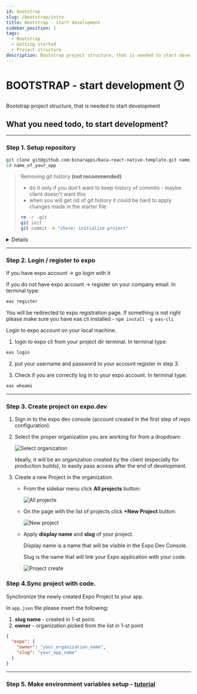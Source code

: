 ```yaml
---
id: bootstrap
slug: /bootstrap/intro
title: Bootstrap - start development
sidebar_position: 1
tags:
  - Bootstrap
  - Getting started
  - Project structure
description: Bootstrap project structure, that is needed to start development your new project
---
```



# BOOTSTRAP - start development 🕐

Bootstrap project structure, that is needed to start development

## **What you need todo, to start development?**

---

### Step 1. Setup repository

```bash
git clone git@github.com:binarapps/baca-react-native-template.git name_of_your_app
cd name_of_your_app
```

> Removing git history **(not recommended)**
>
> - do it only if you don't want to keep history of commits - maybe client doesn't want this
> - when you will get rid of git history it could be hard to apply changes made in the starter file
>
> ```bash
> rm -r .git
> git init
> git commit -m "chore: initialize project"
> ```

<Details title="Other options to setup repository">
1. Init using this command (be aware that sometimes this template can't be updated on npm, in that case, clone this repository and reinitialize repository for yourself - check third type of setup)

```bash
npx create-expo-app --template=@binarapps/baca-react-native-template name_of_your_app
```

2. Use this as template repo on GitHub
   ![Github Repository Template](../../static/img/github-repository-template.png)

</Details>

---

### Step 2. Login / register to expo

If you have expo account → go login with it

If you do not have expo account → register on your company email. In terminal type:

```bash
eas register
```

You will be redirected to expo registration page. If something is not right please make sure you have eas cli installed - `npm install -g eas-cli`

Login to expo account on your local machine.

1. login to expo cli from your project dir terminal. In terminal type:

```bash
eas login
```

2. put your username and password to your account register in step 3.

3. Check if you are correctly log in to your expo account. In terminal type:

```bash
eas whoami
```

---

### Step 3. Create project on expo.dev

1. Sign in to the expo dev console (account created in the first step of repo configuration).

2. Select the proper organization you are working for from a dropdown:

   ![Select organization](../../static/img/expo_select.jpg)

   Ideally, it will be an organization created by the client (especially for production builds), to easily pass access after the end of development.

3. Create a new Project in the organization.

   - From the sidebar menu click **All projects** button:

     ![All projects](../../static/img/expo_all.png)

   - On the page with the list of projects click **+New Project** button:

     ![New project](../../static/img/expo_new.png)

   - Apply **display name** and **slug** of your project.

     Display name is a name that will be visible in the Expo Dev Console.

     Slug is the name that will link your Expo application with your code.

     ![Project create](../../static/img/expo_create.png)

### Step 4.Sync project with code.

Synchronize the newly created Expo Project to your app.

In `app.json` file please insert the following:

1. **slug name** - created in 1-st point.
2. **owner** - organization picked from the list in 1-st point

```json
{
  "expo": {
    "owner": "your_organization_name",
    "slug": "your_app_name"
  }
}
```

---

### Step 5. Make environment variables setup - [tutorial](/docs/doppler-config)

